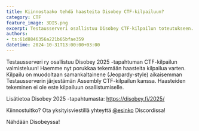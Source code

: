 ```yaml
---
title: Kiinnostaako tehdä haasteita Disobey CTF-kilpailuun?
category: CTF
feature_image: 3DIS.png
excerpt: Testausserveri osallistuu Disobey CTF-kilpailun toteutukseen.
authors: 
- ts:61d8846356a221b65bfae359
datetime: 2024-10-31T13:00:00+03:00
---
```


Testausserveri ry osallistuu Disobey 2025 -tapahtuman CTF-kilpailun valmisteluun!
Haemme nyt porukkaa tekemään haasteita kilpailua varten. Kilpailu on muodoltaan samankaltainene (Jeopardy-style) aikaisemman Testausserverin järjestämän Assembly CTF-kilpailun kanssa.
Haasteiden tekeminen ei ole este kilpailuun osallistumiselle. 

Lisätietoa Disobey 2025 -tapahtumasta: https://disobey.fi/2025/

Kiinnostuitko? Ota yksityisviestillä yhteyttä [@esinko](https://discordapp.com/channels/@me/285089672974172161/) Discordissa!

Nähdään Disobeyssa!

